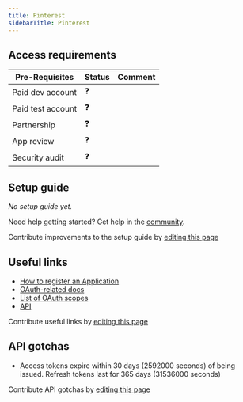 ```yaml
---
title: Pinterest
sidebarTitle: Pinterest
---
```




<StatusWidget service="pinterest" />

<Overview />
<PreBuiltTooling />
<PreBuiltUseCases />

## Access requirements
| Pre-Requisites | Status | Comment|
| - | - | - |
| Paid dev account | ❓ |  |
| Paid test account | ❓ |  |
| Partnership | ❓ | |
| App review | ❓ |  |
| Security audit | ❓ | |


## Setup guide

_No setup guide yet._

<Tip>Need help getting started? Get help in the [community](https://nango.dev/slack).</Tip>

<Note>Contribute improvements to the setup guide by [editing this page](https://github.com/nangohq/nango/tree/master/docs-v2/integrations/all/pinterest.mdx)</Note>


## Useful links

-   [How to register an Application](https://developers.pinterest.com/docs/getting-started/set-up-app)
-   [OAuth-related docs](https://developers.pinterest.com/docs/getting-started/authentication)
-   [List of OAuth scopes](https://developers.pinterest.com/docs/getting-started/scopes/#Pinterest%20scopes)
-   [API](https://developers.pinterest.com/docs/api/v5)

<Note>Contribute useful links by [editing this page](https://github.com/nangohq/nango/tree/master/docs-v2/integrations/all/pinterest.mdx)</Note>

## API gotchas

-   Access tokens expire within 30 days (2592000 seconds) of being issued. Refresh tokens last for 365 days (31536000 seconds)

<Note>Contribute API gotchas by [editing this page](https://github.com/nangohq/nango/tree/master/docs-v2/integrations/all/pinterest.mdx)</Note>
